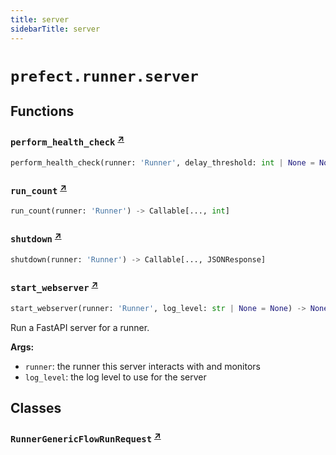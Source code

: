 ```yaml
---
title: server
sidebarTitle: server
---
```


# `prefect.runner.server`

## Functions

### `perform_health_check` <sup><a href="https://github.com/prefecthq/prefect/blob/main/src/prefect/runner/server.py#L51" target="_blank">↗</a></sup>

```python
perform_health_check(runner: 'Runner', delay_threshold: int | None = None) -> Callable[..., JSONResponse]
```

### `run_count` <sup><a href="https://github.com/prefecthq/prefect/blob/main/src/prefect/runner/server.py#L77" target="_blank">↗</a></sup>

```python
run_count(runner: 'Runner') -> Callable[..., int]
```

### `shutdown` <sup><a href="https://github.com/prefecthq/prefect/blob/main/src/prefect/runner/server.py#L85" target="_blank">↗</a></sup>

```python
shutdown(runner: 'Runner') -> Callable[..., JSONResponse]
```

### `start_webserver` <sup><a href="https://github.com/prefecthq/prefect/blob/main/src/prefect/runner/server.py#L311" target="_blank">↗</a></sup>

```python
start_webserver(runner: 'Runner', log_level: str | None = None) -> None
```


Run a FastAPI server for a runner.

**Args:**
- `runner`: the runner this server interacts with and monitors
- `log_level`: the log level to use for the server


## Classes

### `RunnerGenericFlowRunRequest` <sup><a href="https://github.com/prefecthq/prefect/blob/main/src/prefect/runner/server.py#L45" target="_blank">↗</a></sup>
